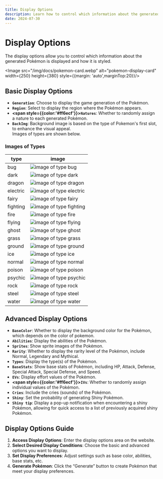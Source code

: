 ```yaml
---
title: Display Options
description: Learn how to control which information about the generated Pokémon is displayed and how it is styled.
date: 2024-07-30
---
```



# Display Options
The display options allow you to control which information about the generated Pokémon is displayed and how it is styled.

<Image src="/img/docs/pokemon-card.webp" alt="pokemon-display-card" width={250} height={380} 
style={{margin: 'auto',marginTop:20}}/>

## Basic Display Options
- **`Generation`**: Choose to display the game generation of the Pokémon.
- **`Region`**: Select to display the region where the Pokémon appears.
- **<span style={{color:'#ff6ecf'}}>`Natures`</span>**: Whether to randomly assign a nature to each generated Pokémon.
- **`BackImg`**: Background image is based on the type of Pokemon's first slot, to enhance the visual appeal.<br/>
Images of types are shown below.

### Images of Types

| type | image |
|-------|-------|
| bug | ![image of type bug](/img/background-types/type_background_bug.webp) |
| dark | ![image of type dark](/img/background-types/type_background_dark.webp) |
| dragon | ![image of type dragon](/img/background-types/type_background_dragon.webp) |
| electric | ![image of type electric](/img/background-types/type_background_electric.webp) |
| fairy | ![image of type fairy](/img/background-types/type_background_fairy.webp) |
| fighting | ![image of type fighting](/img/background-types/type_background_fighting.webp) |
| fire | ![image of type fire](/img/background-types/type_background_fire.webp) |
| flying | ![image of type flying](/img/background-types/type_background_flying.webp) |
| ghost | ![image of type ghost](/img/background-types/type_background_ghost.webp) |
| grass | ![image of type grass](/img/background-types/type_background_grass.webp) |
| ground | ![image of type ground](/img/background-types/type_background_ground.webp) |
| ice | ![image of type ice](/img/background-types/type_background_ice.webp) |
| normal | ![image of type normal](/img/background-types/type_background_normal.webp) |
| poison | ![image of type poison](/img/background-types/type_background_poison.webp) |
| psychic | ![image of type psychic](/img/background-types/type_background_psychic.webp) |
| rock | ![image of type rock](/img/background-types/type_background_rock.webp) |
| steel | ![image of type steel](/img/background-types/type_background_steel.webp) |
| water | ![image of type water](/img/background-types/type_background_water.webp) |

## Advanced Display Options
- **`BaseColor`**: Whether to display the background color for the Pokémon, which depends on the color of pokemon.
- **`Abilities`**: Display the abilities of the Pokémon.
- **`Sprites`**: Show sprite images of the Pokémon.
- **`Rarity`**: Whether to display the rarity level of the Pokémon, include Normal, Legendary and Mythical.
- **`Types`**: Display the type(s) of the Pokémon.
- **`BaseStats`**: Show base stats of Pokémon, including HP, Attack, Defense, Special Attack, Special Defense, and Speed.
- **`EVs`**: Display effort values of the Pokémon.
- **<span style={{color:'#ff6ecf'}}>`IVs`</span>**: Whether to randomly assign individual values of the Pokémon.
- **`Cries`**: Include the cries (sounds) of the Pokémon.
- **`Shiny`**: Set the probability of generating Shiny Pokémon.
- **`Shiny tip`**: Display a pop-up notification when encountering a shiny Pokémon, allowing for quick access to a list of previously acquired shiny Pokémon.

## Display Options Guide
1. **Access Display Options**: Enter the display options area on the website.
2. **Select Desired Display Conditions**: Choose the basic and advanced options you want to display.
3. **Set Display Preferences**: Adjust settings such as base color, abilities, base stats, etc.
4. **Generate Pokémon**: Click the “Generate” button to create Pokémon that meet your display preferences.